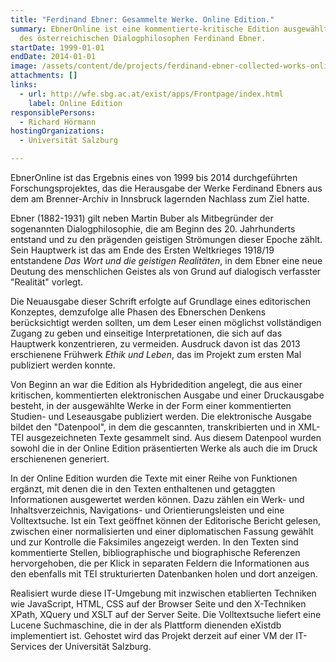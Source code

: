 ```yaml
---
title: "Ferdinand Ebner: Gesammelte Werke. Online Edition."
summary: EbnerOnline ist eine kommentierte-kritische Edition ausgewählter Werke
  des österreichischen Dialogphilosophen Ferdinand Ebner.
startDate: 1999-01-01
endDate: 2014-01-01
image: /assets/content/de/projects/ferdinand-ebner-collected-works-online-edition/ebneronlinetextseite_2.jpg
attachments: []
links:
  - url: http://wfe.sbg.ac.at/exist/apps/Frontpage/index.html
    label: Online Edition
responsiblePersons:
  - Richard Hörmann
hostingOrganizations:
  - Universität Salzburg

---
```

EbnerOnline ist das Ergebnis eines von 1999 bis 2014 durchgeführten Forschungsprojektes, das die Herausgabe der Werke Ferdinand Ebners aus dem am Brenner-Archiv in Innsbruck lagernden Nachlass zum Ziel hatte.

Ebner (1882-1931) gilt neben Martin Buber als Mitbegründer der sogenannten Dialogphilosophie, die am Beginn des 20. Jahrhunderts entstand und zu den prägenden geistigen Strömungen dieser Epoche zählt. Sein Hauptwerk ist das am Ende des Ersten Weltkrieges 1918/19 entstandene _Das Wort und die geistigen Realitäten_, in dem Ebner eine neue Deutung des menschlichen Geistes als von Grund auf dialogisch verfasster "Realität" vorlegt.

Die Neuausgabe dieser Schrift erfolgte auf Grundlage eines editorischen Konzeptes, demzufolge alle Phasen des Ebnerschen Denkens berücksichtigt werden sollten, um dem Leser einen möglichst vollständigen Zugang zu geben und einseitige Interpretationen, die sich auf das Hauptwerk konzentrieren, zu vermeiden. Ausdruck davon ist das 2013 erschienene Frühwerk _Ethik und Leben_, das im Projekt zum ersten Mal publiziert werden konnte.

Von Beginn an war die Edition als Hybridedition angelegt, die aus einer kritischen, kommentierten elektronischen Ausgabe und einer Druckausgabe besteht, in der ausgewählte Werke in der Form einer kommentierten Studien- und Leseausgabe publiziert werden. Die elektronische Ausgabe bildet den "Datenpool", in dem die gescannten, transkribierten und in XML-TEI ausgezeichneten Texte gesammelt sind. Aus diesem Datenpool wurden sowohl die in der Online Edition präsentierten Werke als auch die im Druck erschienenen generiert.

In der Online Edition wurden die Texte mit einer Reihe von Funktionen ergänzt, mit denen die in den Texten enthaltenen und getaggten Informationen ausgewertet werden können. Dazu zählen ein Werk- und Inhaltsverzeichnis, Navigations- und Orientierungsleisten und eine Volltextsuche. Ist ein Text geöffnet können der Editorische Bericht gelesen, zwischen einer normalisierten und einer diplomatischen Fassung gewählt und zur Kontrolle die Faksimiles angezeigt werden. In den Texten sind kommentierte Stellen, bibliographische und biographische Referenzen hervorgehoben, die per Klick in separaten Feldern die Informationen aus den ebenfalls mit TEI strukturierten Datenbanken holen und dort anzeigen.

Realisiert wurde diese IT-Umgebung mit inzwischen etablierten Techniken wie JavaScript, HTML, CSS auf der Browser Seite und den X-Techniken XPath, XQuery und XSLT auf der Server Seite. Die Volltextsuche liefert eine Lucene Suchmaschine, die in der als Plattform dienenden eXistdb implementiert ist. Gehostet wird das Projekt derzeit auf einer VM der IT-Services der Universität Salzburg.
